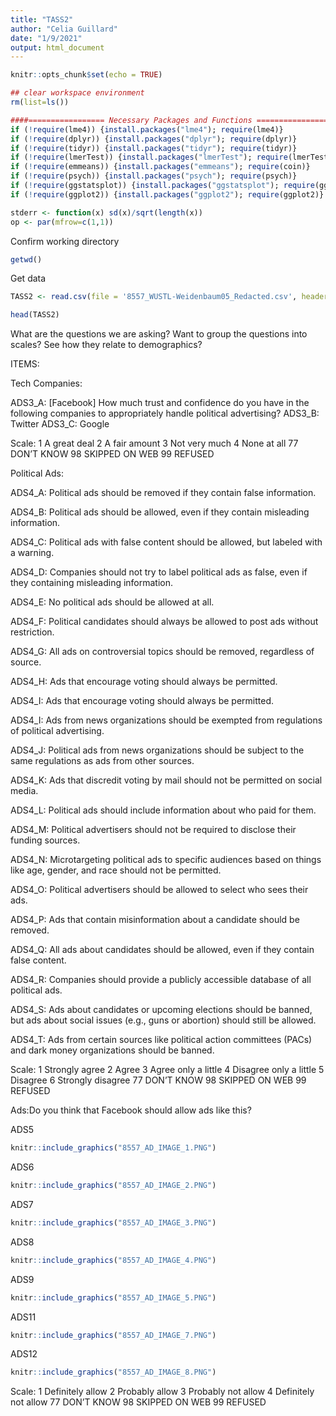 ```yaml
---
title: "TASS2"
author: "Celia Guillard"
date: "1/9/2021"
output: html_document
---
```


```r
knitr::opts_chunk$set(echo = TRUE)

## clear workspace environment
rm(list=ls())

####================= Necessary Packages and Functions ======================
if (!require(lme4)) {install.packages("lme4"); require(lme4)}
if (!require(dplyr)) {install.packages("dplyr"); require(dplyr)}
if (!require(tidyr)) {install.packages("tidyr"); require(tidyr)}
if (!require(lmerTest)) {install.packages("lmerTest"); require(lmerTest)}
if (!require(emmeans)) {install.packages("emmeans"); require(coin)}
if (!require(psych)) {install.packages("psych"); require(psych)}
if (!require(ggstatsplot)) {install.packages("ggstatsplot"); require(ggstatsplot)}
if (!require(ggplot2)) {install.packages("ggplot2"); require(ggplot2)}

stderr <- function(x) sd(x)/sqrt(length(x))
op <- par(mfrow=c(1,1))
```

Confirm working directory 
```r
getwd()

```

Get data 
```r
TASS2 <- read.csv(file = '8557_WUSTL-Weidenbaum05_Redacted.csv', header = TRUE, stringsAsFactors = FALSE)

head(TASS2)

```


What are the questions we are asking? Want to group the questions into scales? See how they relate to demographics?



ITEMS:

Tech Companies:

ADS3_A: [Facebook] How much trust and confidence do you have in the following companies to appropriately handle political advertising?
ADS3_B: Twitter
ADS3_C: Google


Scale:
1	A great deal
2	A fair amount
3	Not very much
4	None at all
77	DON'T KNOW
98	SKIPPED ON WEB
99	REFUSED

Political Ads: 
 
ADS4_A: Political ads should be removed if they contain false information.

ADS4_B: Political ads should be allowed, even if they contain misleading information. 

ADS4_C: Political ads with false content should be allowed, but labeled with a warning.

ADS4_D: Companies should not try to label political ads as false, even if they containing misleading information.

ADS4_E: No political ads should be allowed at all.

ADS4_F: Political candidates should always be allowed to post ads without restriction.

ADS4_G: All ads on controversial topics should be removed, regardless of source.

ADS4_H: Ads that encourage voting should always be permitted.

ADS4_I: Ads that encourage voting should always be permitted.

ADS4_I: Ads from news organizations should be exempted from regulations of political advertising.

ADS4_J: Political ads from news organizations should be subject to the same regulations as ads from other sources.

ADS4_K: Ads that discredit voting by mail should not be permitted on social media.

ADS4_L: Political ads should include information about who paid for them.

ADS4_M: Political advertisers should not be required to disclose their funding sources.

ADS4_N: Microtargeting political ads to specific audiences based on things like age, gender, and race should not be permitted. 

ADS4_O: Political advertisers should be allowed to select who sees their ads.

ADS4_P: Ads that contain misinformation about a candidate should be removed.

ADS4_Q: All ads about candidates should be allowed, even if they contain false content.

ADS4_R: Companies should provide a publicly accessible database of all political ads.

ADS4_S: Ads about candidates or upcoming elections should be banned, but ads about social issues (e.g., guns or abortion) should still be allowed.

ADS4_T: Ads from certain sources like political action committees (PACs) and dark money organizations should be banned.

Scale: 1	Strongly agree
2	Agree
3	Agree only a little
4	Disagree only a little
5	Disagree
6	Strongly disagree
77	DON'T KNOW
98	SKIPPED ON WEB
99	REFUSED


Ads:Do you think that Facebook should allow ads like this?

ADS5
```r
knitr::include_graphics("8557_AD_IMAGE_1.PNG")
```

ADS6
```r
knitr::include_graphics("8557_AD_IMAGE_2.PNG")
```

ADS7
```r
knitr::include_graphics("8557_AD_IMAGE_3.PNG")
```

ADS8
```r
knitr::include_graphics("8557_AD_IMAGE_4.PNG")
```

ADS9
```r
knitr::include_graphics("8557_AD_IMAGE_5.PNG")
```

ADS11
```r
knitr::include_graphics("8557_AD_IMAGE_7.PNG")
```

ADS12
```r
knitr::include_graphics("8557_AD_IMAGE_8.PNG")
```


Scale: 
1	Definitely allow
2	Probably allow
3	Probably not allow
4	Definitely not allow
77	DON'T KNOW
98	SKIPPED ON WEB
99	REFUSED









